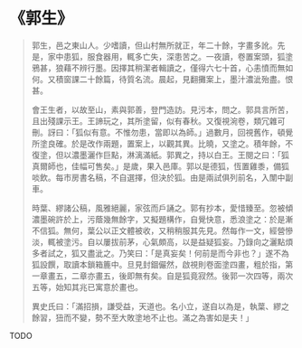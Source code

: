 # 《郭生》

> 郭生，邑之東山人。少嗜讀，但山村無所就正，年二十餘，字畫多訛。先是，家中患狐，服食器用，輒多亡失，深患苦之。一夜讀，卷置案頭，狐塗鴉甚，狼藉不辨行墨。因擇其稍潔者輯讀之，僅得六七十首，心恚憤而無如何。又積窗課二十餘篇，待質名流。晨起，見翻攤案上，墨汁濃泚殆盡。恨甚。
>
> 會王生者，以故至山，素與郭善，登門造訪。見污本，問之。郭具言所苦，且出殘課示王。王諦玩之，其所塗留，似有春秋。又復視涴卷，類冗雜可刪。訝曰：「狐似有意。不惟勿患，當即以為師。」過數月，回視舊作，頓覺所塗良確。於是改作兩題，置案上，以觀其異。比曉，又塗之。積年餘，不復塗，但以濃墨灑作巨點，淋漓滿紙。郭異之，持以白王。王閱之曰：「狐真爾師也，佳幅可售矣。」是歲，果入邑庫。郭以是德狐，恆置雞黍，備狐啖飲。每市房書名稿，不自選擇，但決於狐。由是兩試俱列前名，入闈中副車。
>
> 時葉、繆諸公稿，風雅絕麗，家弦而戶誦之。郭有抄本，愛惜臻至。忽被傾濃墨碗許於上，污蔭幾無餘字，又擬題構作，自覺快意，悉浪塗之：於是漸不信狐。無何，葉公以正文體被收，又稍稍服其先見。然每作一文，經營慘淡，輒被塗污。自以屢拔前茅，心氣頗高，以是益疑狐妄。乃錄向之灑點煩多者試之，狐又盡泚之。乃笑曰：「是真妄矣！何前是而今非也？」遂不為狐設饌，取讀本鎖箱簏中。旦見封錮儼然，啟視則卷面塗四畫，粗於指，第一章畫五，二章亦畫五，後即無有矣。自是狐竟寂然。後郭一次四等，兩次五等，始知其兆已寓意於畫也。
>
> 異史氏曰：「滿招損，謙受益，天道也。名小立，遂自以為是，執葉、繆之餘習，狃而不變，勢不至大敗塗地不止也。滿之為害如是夫！」

TODO
